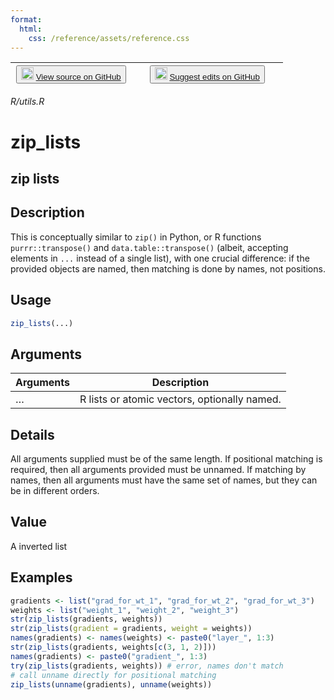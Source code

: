 ```yaml
---
format:
  html:
    css: /reference/assets/reference.css
---
```


| <button class="button"> ![](/reference/assets/GitHub-Mark-32px.png){width="20"} [View source on GitHub](https://github.com/rstudio/keras//blob/main/R/utils.R) </button> | <button class="button"> ![](/reference/assets/GitHub-Mark-32px.png){width="20"} [Suggest edits on GitHub](https://github.com/rstudio/keras//edit/main/R/utils.R) </button> |
|:------------------------------:|:--------------------------------------:|

*R/utils.R*

# zip_lists

## zip lists

## Description
This is conceptually similar to `zip()` in Python, or R functions `purrr::transpose()` and `data.table::transpose()` (albeit, accepting elements in `...` instead of a single list), with one crucial difference: if the provided objects are named, then matching is done by names, not positions. 


## Usage
```r
zip_lists(...) 
```

## Arguments
|Arguments|Description|
|---|---|
| ... | R lists or atomic vectors, optionally named. |

## Details
All arguments supplied must be of the same length. If positional matching is required, then all arguments provided must be unnamed. If matching by names, then all arguments must have the same set of names, but they can be in different orders. 


## Value
A inverted list 


## Examples
```r
gradients <- list("grad_for_wt_1", "grad_for_wt_2", "grad_for_wt_3") 
weights <- list("weight_1", "weight_2", "weight_3") 
str(zip_lists(gradients, weights)) 
str(zip_lists(gradient = gradients, weight = weights)) 
names(gradients) <- names(weights) <- paste0("layer_", 1:3) 
str(zip_lists(gradients, weights[c(3, 1, 2)])) 
names(gradients) <- paste0("gradient_", 1:3) 
try(zip_lists(gradients, weights)) # error, names don't match 
# call unname directly for positional matching 
zip_lists(unname(gradients), unname(weights)) 
```


